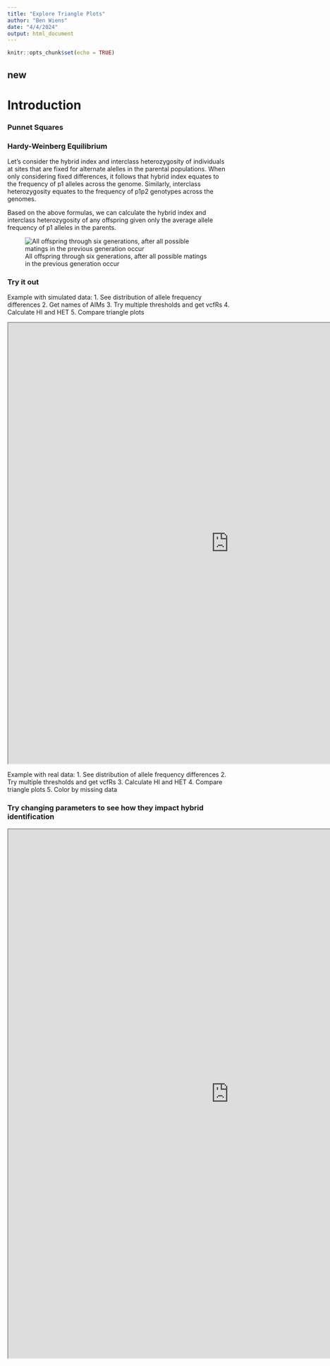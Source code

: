 ```yaml
---
title: "Explore Triangle Plots"
author: "Ben Wiens"
date: "4/4/2024"
output: html_document
---
```


```r
knitr::opts_chunk$set(echo = TRUE)
```
## new

# Introduction

### Punnet Squares

### Hardy-Weinberg Equilibrium

Let's consider the hybrid index and interclass heterozygosity of individuals at sites that are fixed for alternate alelles in the parental populations. When only considering fixed differences, it follows that hybrid index equates to the frequency of p1 alleles across the genome. Similarly, interclass heterozygosity equates to the frequency of p1p2 genotypes across the genomes.

Based on the above formulas, we can calculate the hybrid index and interclass heterozygosity of any offspring given only the average allele frequency of p1 alleles in the parents. 


![All offspring through six generations, after all possible matings in the previous generation occur](../man/figures/FigureS1.png)

### Try it out


Example with simulated data:
1. See distribution of allele frequency differences
2. Get names of AIMs
3. Try multiple thresholds and get vcfRs
4. Calculate HI and HET
5. Compare triangle plots







</style>

<div class="shiny-app-frame"> 
<iframe src="https://omys-omics.shinyapps.io/Hybrid_Offspring/" width="1000" height="1000">
</iframe>
</div>



Example with real data:
1. See distribution of allele frequency differences
2. Try multiple thresholds and get vcfRs
3. Calculate HI and HET
4. Compare triangle plots
5. Color by missing data

### Try changing parameters to see how they impact hybrid identification





</style>

<div class="shiny-app-frame"> 
<iframe src="https://omys-omics.shinyapps.io/Simulate_hybrid_parameters/" width="1000" height="1200">
</iframe>
</div>







